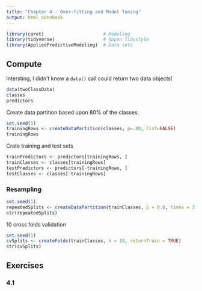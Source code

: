```yaml
---
title: "Chapter 4 - Over-fitting and Model Tuning"
output: html_notebook
---
```


```r
library(caret)                      # Modeling
library(tidyverse)                  # Oppan Tidystyle
library(AppliedPredictiveModeling)  # Data sets
```

## Compute

Intersting, I didn't know a `data()` call could return two data objects!

```r
data(twoClassData)
classes
predictors
```

Create data partition based upon 80% of the classes.

```r
set.seed(1)
trainingRows <- createDataPartition(classes, p=.80, list=FALSE)
trainingRows
```

Crate training and test sets

```r
trainPredictors <- predictors[trainingRows, ]
trainClasses <- classes[trainingRows]
testPredictors <- predictors[-trainingRows, ]
testClasses <- classes[-trainingRows]
```

### Resampling

```r
set.seed(1)
repeatedSplits <- createDataPartition(trainClasses, p = 0.8, times = 3)
str(repeatedSplits)
```
10 cross folds validation

```r
set.seed(1)
cvSplits <- createFolds(trainClasses, k = 10, returnTrain = TRUE)
str(cvSplits)
```

## Exercises

### 4.1

